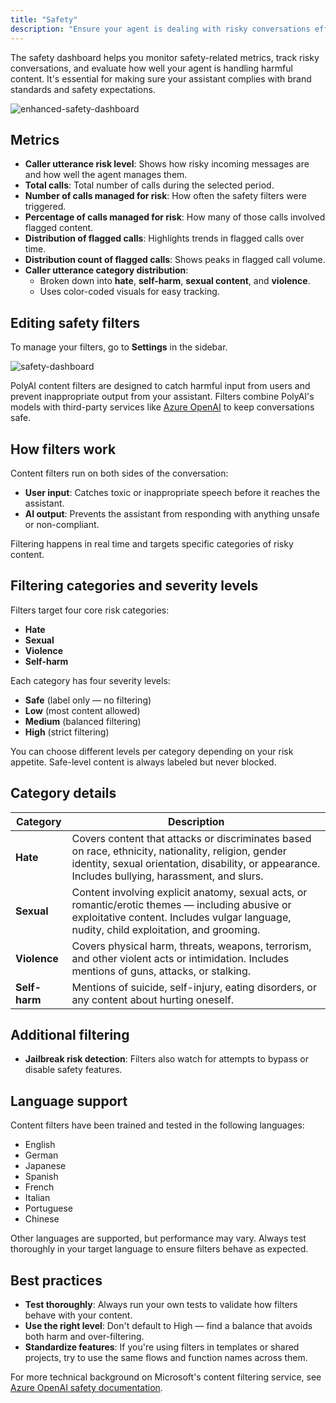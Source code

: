 ```yaml
---
title: "Safety"
description: "Ensure your agent is dealing with risky conversations effectively."
---
```


The safety dashboard helps you monitor safety-related metrics, track risky conversations, and evaluate how well your agent is handling harmful content. It's essential for making sure your assistant complies with brand standards and safety expectations.

![enhanced-safety-dashboard](/images/release-notes/2503/new-safety.png)

## Metrics

- **Caller utterance risk level**: Shows how risky incoming messages are and how well the agent manages them.
- **Total calls**: Total number of calls during the selected period.
- **Number of calls managed for risk**: How often the safety filters were triggered.
- **Percentage of calls managed for risk**: How many of those calls involved flagged content.
- **Distribution of flagged calls**: Highlights trends in flagged calls over time.
- **Distribution count of flagged calls**: Shows peaks in flagged call volume.
- **Caller utterance category distribution**:
  - Broken down into **hate**, **self-harm**, **sexual content**, and **violence**.
  - Uses color-coded visuals for easy tracking.

## Editing safety filters

To manage your filters, go to **Settings** in the sidebar.

![safety-dashboard](/images/safety-filters.png)

PolyAI content filters are designed to catch harmful input from users and prevent inappropriate output from your assistant. Filters combine PolyAI's models with third-party services like [Azure OpenAI](https://learn.microsoft.com/en-us/azure/ai-services/openai/concepts/safety) to keep conversations safe.

## How filters work

Content filters run on both sides of the conversation:
- **User input**: Catches toxic or inappropriate speech before it reaches the assistant.
- **AI output**: Prevents the assistant from responding with anything unsafe or non-compliant.

Filtering happens in real time and targets specific categories of risky content.

## Filtering categories and severity levels

Filters target four core risk categories:

- **Hate**
- **Sexual**
- **Violence**
- **Self-harm**

Each category has four severity levels:

- **Safe** (label only — no filtering)
- **Low** (most content allowed)
- **Medium** (balanced filtering)
- **High** (strict filtering)

You can choose different levels per category depending on your risk appetite. Safe-level content is always labeled but never blocked.

## Category details

| **Category** | **Description** |
|-------------|-----------------|
| **Hate** | Covers content that attacks or discriminates based on race, ethnicity, nationality, religion, gender identity, sexual orientation, disability, or appearance. Includes bullying, harassment, and slurs. |
| **Sexual** | Content involving explicit anatomy, sexual acts, or romantic/erotic themes — including abusive or exploitative content. Includes vulgar language, nudity, child exploitation, and grooming. |
| **Violence** | Covers physical harm, threats, weapons, terrorism, and other violent acts or intimidation. Includes mentions of guns, attacks, or stalking. |
| **Self-harm** | Mentions of suicide, self-injury, eating disorders, or any content about hurting oneself. |

## Additional filtering

- **Jailbreak risk detection**: Filters also watch for attempts to bypass or disable safety features.

## Language support

Content filters have been trained and tested in the following languages:

- English
- German
- Japanese
- Spanish
- French
- Italian
- Portuguese
- Chinese

Other languages are supported, but performance may vary. Always test thoroughly in your target language to ensure filters behave as expected.

## Best practices

- **Test thoroughly**: Always run your own tests to validate how filters behave with your content.
- **Use the right level**: Don't default to High — find a balance that avoids both harm and over-filtering.
- **Standardize features**: If you're using filters in templates or shared projects, try to use the same flows and function names across them.

For more technical background on Microsoft's content filtering service, see [Azure OpenAI safety documentation](https://learn.microsoft.com/en-us/azure/ai-services/openai/concepts/safety).

